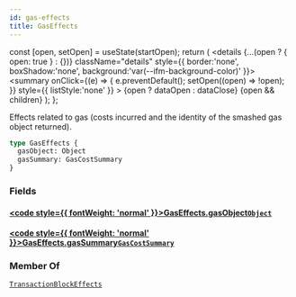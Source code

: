 ```yaml
---
id: gas-effects
title: GasEffects
---
```









  const [open, setOpen] = useState(startOpen);
  return (
    <details {...(open ? { open: true } : {})} className="details" style={{ border:'none', boxShadow:'none', background:'var(--ifm-background-color)' }}>
      <summary
        onClick={(e) => {
          e.preventDefault();
          setOpen((open) => !open);
        }}
        style={{ listStyle:'none' }}
      >
      {open ? dataOpen : dataClose}
      </summary>
      {open && children}
    </details>
  );
};








Effects related to gas (costs incurred and the identity of the smashed gas object returned).


```graphql
type GasEffects {
  gasObject: Object
  gasSummary: GasCostSummary
}
```




### Fields

#### [<code style={{ fontWeight: 'normal' }}>GasEffects.<b>gasObject</b></code>](#)<Bullet />[`Object`](/references/sui-api/sui-graphql/reference/objects/object) <Badge class="badge badge--secondary" text="object"/> 
> 
> 
> 
> 

#### [<code style={{ fontWeight: 'normal' }}>GasEffects.<b>gasSummary</b></code>](#)<Bullet />[`GasCostSummary`](/references/sui-api/sui-graphql/reference/objects/gas-cost-summary) <Badge class="badge badge--secondary" text="object"/> 
> 
> 
> 
> 



### Member Of

[`TransactionBlockEffects`](/references/sui-api/sui-graphql/reference/objects/transaction-block-effects)  <Badge class="badge badge--secondary" text="object"/>

